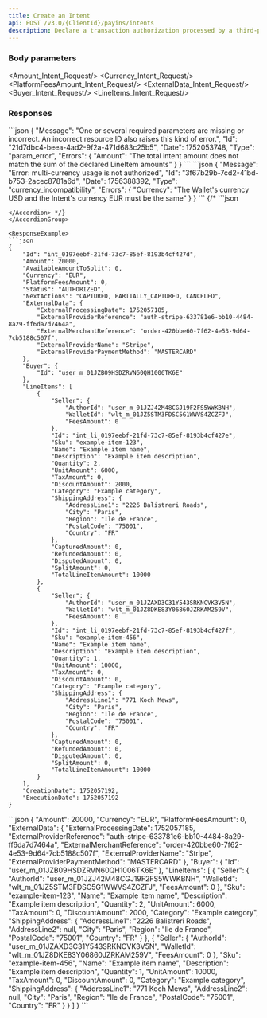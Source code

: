```yaml
---
title: Create an Intent
api: POST /v3.0/{ClientId}/payins/intents
description: Declare a transaction authorization processed by a third-party PSP
---
```




### Body parameters

<Amount_Intent_Request/>
<Currency_Intent_Request/>
<PlatformFeesAmount_Intent_Request/>
<ExternalData_Intent_Request/>
<Buyer_Intent_Request/>
<LineItems_Intent_Request/>

### Responses

<AccordionGroup>
<Accordion title="200 - Response parameters">
<Id_Intent/>
<Amount_Intent/>
<AvailableAmountToSplit_Intent/>
<Currency_Intent/>
<PlatformFeesAmount_Intent/>
<Status_Intent/>
<NextActions_Intent/>
<ExternalData_Intent/>
<Buyer_Intent/>
<LineItems_Intent/>
<CreationDate_Intent/>
<ExecutionDate_Intent/>
</Accordion>
</AccordionGroup>

<AccordionGroup>
<Accordion title="400 - Intent Amount must equal sum of line items' ">
```json
{
    "Message": "One or several required parameters are missing or incorrect. An incorrect resource ID also raises this kind of error.",
    "Id": "21d7dbc4-beea-4ad2-9f2a-471d683c25b5",
    "Date": 1752053748,
    "Type": "param_error",
    "Errors": {
        "Amount": "The total intent amount does not match the sum of the declared LineItem amounts"
    }
}
```
</Accordion>
<Accordion title="400 - LineItems.Seller.WalletId currency must match Intent Currency">
```json
{
    "Message": "Error: multi-currency usage is not authorized",
    "Id": "3f67b29b-7cd2-41bd-b753-2acec8781a6d",
    "Date": 1756388392,
    "Type": "currency_incompatibility",
    "Errors": {
        "Currency": "The Wallet's currency USD and the Intent's currency EUR must be the same"
    }
}
```
</Accordion>
{/* <Accordion title="400 - ">
```json

```
</Accordion> */}
</AccordionGroup>

<ResponseExample>
```json
{
    "Id": "int_0197eebf-21fd-73c7-85ef-8193b4cf427d",
    "Amount": 20000,
    "AvailableAmountToSplit": 0,
    "Currency": "EUR",
    "PlatformFeesAmount": 0,
    "Status": "AUTHORIZED",
    "NextActions": "CAPTURED, PARTIALLY_CAPTURED, CANCELED",
    "ExternalData": {
        "ExternalProcessingDate": 1752057185,
        "ExternalProviderReference": "auth-stripe-633781e6-bb10-4484-8a29-ff6da7d7464a",
        "ExternalMerchantReference": "order-420bbe60-7f62-4e53-9d64-7cb5188c507f",
        "ExternalProviderName": "Stripe",
        "ExternalProviderPaymentMethod": "MASTERCARD"
    },
    "Buyer": {
        "Id": "user_m_01JZB09HSDZRVN60QH1006TK6E"
    },
    "LineItems": [
        {
            "Seller": {
                "AuthorId": "user_m_01JZJ42M48CGJ19F2FS5WWKBNH",
                "WalletId": "wlt_m_01JZ5STM3FDSC5G1WWVS4ZCZFJ",
                "FeesAmount": 0
            },
            "Id": "int_li_0197eebf-21fd-73c7-85ef-8193b4cf427e",
            "Sku": "example-item-123",
            "Name": "Example item name",
            "Description": "Example item description",
            "Quantity": 2,
            "UnitAmount": 6000,
            "TaxAmount": 0,
            "DiscountAmount": 2000,
            "Category": "Example category",
            "ShippingAddress": {
                "AddressLine1": "2226 Balistreri Roads",
                "City": "Paris",
                "Region": "Ile de France",
                "PostalCode": "75001",
                "Country": "FR"
            },
            "CapturedAmount": 0,
            "RefundedAmount": 0,
            "DisputedAmount": 0,
            "SplitAmount": 0,
            "TotalLineItemAmount": 10000
        },
        {
            "Seller": {
                "AuthorId": "user_m_01JZAXD3C31Y543SRKNCVK3V5N",
                "WalletId": "wlt_m_01JZ8DKE83Y06860JZRKAM259V",
                "FeesAmount": 0
            },
            "Id": "int_li_0197eebf-21fd-73c7-85ef-8193b4cf427f",
            "Sku": "example-item-456",
            "Name": "Example item name",
            "Description": "Example item description",
            "Quantity": 1,
            "UnitAmount": 10000,
            "TaxAmount": 0,
            "DiscountAmount": 0,
            "Category": "Example category",
            "ShippingAddress": {
                "AddressLine1": "771 Koch Mews",
                "City": "Paris",
                "Region": "Ile de France",
                "PostalCode": "75001",
                "Country": "FR"
            },
            "CapturedAmount": 0,
            "RefundedAmount": 0,
            "DisputedAmount": 0,
            "SplitAmount": 0,
            "TotalLineItemAmount": 10000
        }
    ],
    "CreationDate": 1752057192,
    "ExecutionDate": 1752057192
}
```
</ResponseExample>

<RequestExample>
```json
{
    "Amount": 20000,
    "Currency": "EUR",
    "PlatformFeesAmount": 0,
    "ExternalData": {
        "ExternalProcessingDate": 1752057185,
        "ExternalProviderReference": "auth-stripe-633781e6-bb10-4484-8a29-ff6da7d7464a",
        "ExternalMerchantReference": "order-420bbe60-7f62-4e53-9d64-7cb5188c507f",
        "ExternalProviderName": "Stripe",
        "ExternalProviderPaymentMethod": "MASTERCARD"
    },
    "Buyer": {
        "Id": "user_m_01JZB09HSDZRVN60QH1006TK6E"
    },
    "LineItems": [
        {
            "Seller": {
                "AuthorId": "user_m_01JZJ42M48CGJ19F2FS5WWKBNH",
                "WalletId": "wlt_m_01JZ5STM3FDSC5G1WWVS4ZCZFJ",
                "FeesAmount": 0
            },
            "Sku": "example-item-123",
            "Name": "Example item name",
            "Description": "Example item description",
            "Quantity": 2,
            "UnitAmount": 6000,
            "TaxAmount": 0,
            "DiscountAmount": 2000,
            "Category": "Example category",
            "ShippingAddress": {
                "AddressLine1": "2226 Balistreri Roads",
                "AddressLine2": null,
                "City": "Paris",
                "Region": "Ile de France",
                "PostalCode": "75001",
                "Country": "FR"
            }
        },
        {
            "Seller": {
                "AuthorId": "user_m_01JZAXD3C31Y543SRKNCVK3V5N",
                "WalletId": "wlt_m_01JZ8DKE83Y06860JZRKAM259V",
                "FeesAmount": 0
            },
            "Sku": "example-item-456",
            "Name": "Example item name",
            "Description": "Example item description",
            "Quantity": 1,
            "UnitAmount": 10000,
            "TaxAmount": 0,
            "DiscountAmount": 0,
            "Category": "Example category",
            "ShippingAddress": {
                "AddressLine1": "771 Koch Mews",
                "AddressLine2": null,
                "City": "Paris",
                "Region": "Ile de France",
                "PostalCode": "75001",
                "Country": "FR"
            }
        }
    ]
}
```
</RequestExample>